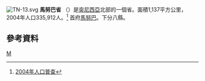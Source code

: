 [[File:TN-13.svg|right]]
'''馬努巴省''' （{{lang-ar|ولاية منوبة|}}）是[[突尼西亞|突尼西亞]]北部的一個省。面積1,137平方公里，2004年人口335,912人。<ref>[http://www.ins.nat.tn/carte/result.php?gouvernorat=14&lib_gouvernorat=Sfax&lib_delegation=&delegation=00 2004年人口普查]{{dead link|date=2018年5月 |bot=InternetArchiveBot |fix-attempted=yes }}</ref> 首府[[馬努巴|馬努巴]]。下分八縣。

== 參考資料 ==
{{Reflist}}

{{突尼西亞行政區劃}}

[[Category:突尼斯行政区划|M]]